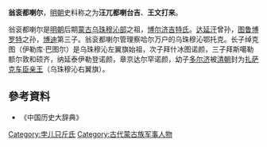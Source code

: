'''翁衮都喇尔'''，[[明朝|明朝]]史料称之为'''汪兀都喇台吉'''、'''王文打来'''。

翁衮都喇尔是[[明朝|明朝]]后期[[蒙古|蒙古]][[乌珠穆沁部|乌珠穆沁部]]之祖，[[博尔济吉特氏|博尔济吉特氏]]。[[达延汗|达延汗]]曾孙，[[图鲁博罗特|图鲁博罗特]]之孙，[[博迪|博迪]]第三子。翁衮都喇尔管理察哈尔万户的乌珠穆沁鄂托克。长子绰克图（伊勒库·巴图尔）是乌珠穆沁左翼旗始祖，次子拜什冰图诺颜，三子拜斯噶勒额尔敦和硕齐，纳延泰伊勒登诺颜，章京达尔罕诺颜，幼子[[多尔济_(乌珠穆沁部)|多尔济]]被[[清朝|清朝]]封为[[扎萨克车臣亲王|扎萨克车臣亲王]]（乌珠穆沁右翼旗）。
==參考資料==
* 《中国历史大辞典》

[[Category:孛儿只斤氏|Category:孛儿只斤氏]]
[[Category:古代蒙古族军事人物|Category:古代蒙古族军事人物]]